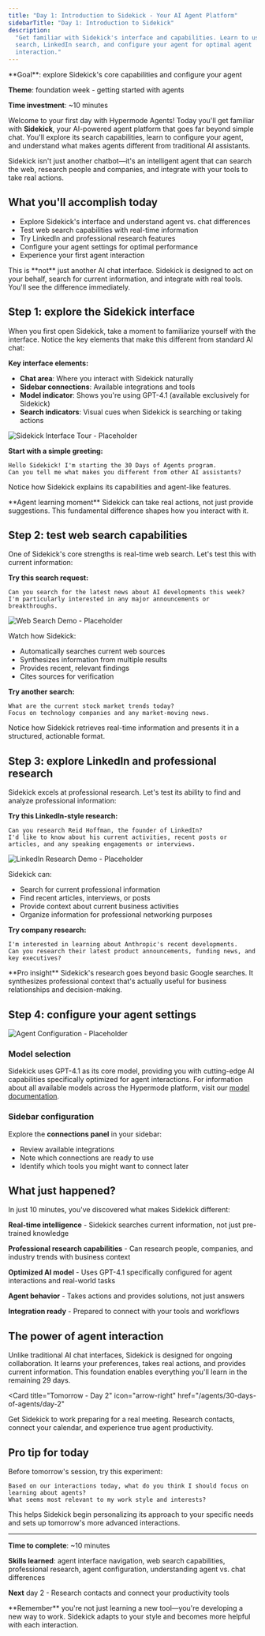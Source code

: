 ```yaml
---
title: "Day 1: Introduction to Sidekick - Your AI Agent Platform"
sidebarTitle: "Day 1: Introduction to Sidekick"
description:
  "Get familiar with Sidekick's interface and capabilities. Learn to use web
  search, LinkedIn search, and configure your agent for optimal agent
  interaction."
---
```


<Card title="Day 1 challenge" icon="rocket">
  **Goal**: explore Sidekick's core capabilities and configure your agent

**Theme**: foundation week - getting started with agents

**Time investment**: ~10 minutes

</Card>

Welcome to your first day with Hypermode Agents! Today you'll get familiar with
**Sidekick**, your AI-powered agent platform that goes far beyond simple chat.
You'll explore its search capabilities, learn to configure your agent, and
understand what makes agents different from traditional AI assistants.

Sidekick isn't just another chatbot—it's an intelligent agent that can search
the web, research people and companies, and integrate with your tools to take
real actions.

## What you'll accomplish today

- Explore Sidekick's interface and understand agent vs. chat differences
- Test web search capabilities with real-time information
- Try LinkedIn and professional research features
- Configure your agent settings for optimal performance
- Experience your first agent interaction

<Warning>
  This is **not** just another AI chat interface. Sidekick is designed to act on
  your behalf, search for current information, and integrate with real tools.
  You'll see the difference immediately.
</Warning>

## Step 1: explore the Sidekick interface

When you first open Sidekick, take a moment to familiarize yourself with the
interface. Notice the key elements that make this different from standard AI
chat:

**Key interface elements:**

- **Chat area**: Where you interact with Sidekick naturally
- **Sidebar connections**: Available integrations and tools
- **Model indicator**: Shows you're using GPT-4.1 (available exclusively for
  Sidekick)
- **Search indicators**: Visual cues when Sidekick is searching or taking
  actions

![Sidekick Interface Tour - Placeholder](/images/agents/30-days-of-agents/day1-interface-tour.png)

**Start with a simple greeting:**

```text
Hello Sidekick! I'm starting the 30 Days of Agents program.
Can you tell me what makes you different from other AI assistants?
```

Notice how Sidekick explains its capabilities and agent-like features.

<Tip>
  **Agent learning moment** Sidekick can take real actions, not just provide
  suggestions. This fundamental difference shapes how you interact with it.
</Tip>

## Step 2: test web search capabilities

One of Sidekick's core strengths is real-time web search. Let's test this with
current information:

**Try this search request:**

```text
Can you search for the latest news about AI developments this week?
I'm particularly interested in any major announcements or breakthroughs.
```

![Web Search Demo - Placeholder](/images/agents/30-days-of-agents/day1-web-search.png)

Watch how Sidekick:

- Automatically searches current web sources
- Synthesizes information from multiple results
- Provides recent, relevant findings
- Cites sources for verification

**Try another search:**

```text
What are the current stock market trends today?
Focus on technology companies and any market-moving news.
```

Notice how Sidekick retrieves real-time information and presents it in a
structured, actionable format.

## Step 3: explore LinkedIn and professional research

Sidekick excels at professional research. Let's test its ability to find and
analyze professional information:

**Try this LinkedIn-style research:**

```text
Can you research Reid Hoffman, the founder of LinkedIn?
I'd like to know about his current activities, recent posts or articles, and any speaking engagements or interviews.
```

![LinkedIn Research Demo - Placeholder](/images/agents/30-days-of-agents/day1-linkedin-research.png)

Sidekick can:

- Search for current professional information
- Find recent articles, interviews, or posts
- Provide context about current business activities
- Organize information for professional networking purposes

**Try company research:**

```text
I'm interested in learning about Anthropic's recent developments.
Can you research their latest product announcements, funding news, and key executives?
```

<Tip>
  **Pro insight** Sidekick's research goes beyond basic Google searches. It
  synthesizes professional context that's actually useful for business
  relationships and decision-making.
</Tip>

## Step 4: configure your agent settings

<img
  className="w-80 mx-auto"
  src="/images/agents/30-days-of-agents/day1-agent-config.png"
  alt="Agent Configuration - Placeholder"
/>

### Model selection

Sidekick uses GPT-4.1 as its core model, providing you with cutting-edge AI
capabilities specifically optimized for agent interactions. For information
about all available models across the Hypermode platform, visit our
[model documentation](https://docs.hypermode.com/model-router#available-models).

### Sidebar configuration

Explore the **connections panel** in your sidebar:

- Review available integrations
- Note which connections are ready to use
- Identify which tools you might want to connect later

## What just happened?

In just 10 minutes, you've discovered what makes Sidekick different:

**Real-time intelligence** - Sidekick searches current information, not just
pre-trained knowledge

**Professional research capabilities** - Can research people, companies, and
industry trends with business context

**Optimized AI model** - Uses GPT-4.1 specifically configured for agent
interactions and real-world tasks

**Agent behavior** - Takes actions and provides solutions, not just answers

**Integration ready** - Prepared to connect with your tools and workflows

## The power of agent interaction

Unlike traditional AI chat interfaces, Sidekick is designed for ongoing
collaboration. It learns your preferences, takes real actions, and provides
current information. This foundation enables everything you'll learn in the
remaining 29 days.

<Card
  title="Tomorrow - Day 2"
  icon="arrow-right"
  href="/agents/30-days-of-agents/day-2"
>
  Get Sidekick to work preparing for a real meeting. Research contacts, connect
  your calendar, and experience true agent productivity.
</Card>

## Pro tip for today

Before tomorrow's session, try this experiment:

```text
Based on our interactions today, what do you think I should focus on learning about agents?
What seems most relevant to my work style and interests?
```

This helps Sidekick begin personalizing its approach to your specific needs and
sets up tomorrow's more advanced interactions.

---

**Time to complete**: ~10 minutes

**Skills learned**: agent interface navigation, web search capabilities,
professional research, agent configuration, understanding agent vs. chat
differences

**Next** day 2 - Research contacts and connect your productivity tools

<Tip>
  **Remember** you're not just learning a new tool—you're developing a new way
  to work. Sidekick adapts to your style and becomes more helpful with each
  interaction.
</Tip>
